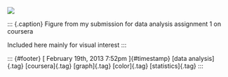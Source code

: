 ![](../../media/43526251665.png)

::: {.caption}
Figure from my submission for data analysis assignment 1 on coursera

Included here mainly for visual interest
:::

::: {#footer}
[ February 19th, 2013 7:52pm ]{#timestamp} [data analysis]{.tag}
[coursera]{.tag} [graph]{.tag} [color]{.tag} [statistics]{.tag}
:::
